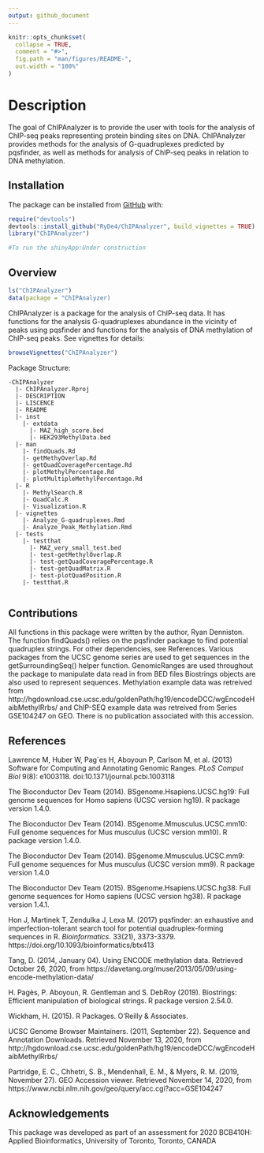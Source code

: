 ```yaml
---
output: github_document
---
```


<!-- README.md is generated from README.Rmd. Please edit that file -->

```r
knitr::opts_chunk$set(
  collapse = TRUE,
  comment = "#>",
  fig.path = "man/figures/README-",
  out.width = "100%"
)
```

# Description

<!-- badges: start -->
<!-- badges: end -->

The goal of ChIPAnalyzer is to provide the user with tools for the analysis of ChIP-seq peaks representing protein binding sites on DNA. ChIPAnalyzer provides methods for the analysis of G-quadruplexes predicted by pqsfinder, as well as methods for analysis of ChIP-seq peaks in relation to DNA methylation.

## Installation

The package can be installed from [GitHub](https://github.com/) with:

``` r
require("devtools")
devtools::install_github("RyDe4/ChIPAnalyzer", build_vignettes = TRUE)
library("ChIPAnalyzer")

#To run the shinyApp:Under construction
```

## Overview 
```r
ls("ChIPAnalyzer")
data(package = "ChIPAnalyzer)
```
ChIPAnalyzer is a package for the analysis of ChIP-seq data. It has functions for the analysis G-quadruplexes abundance in the vicinity of peaks using pqsfinder and functions for the analysis of DNA methylation of ChIP-seq peaks. See vignettes for details:

```r
browseVignettes("ChIPAnalyzer")
```
Package Structure:
```
-ChIPAnalyzer
  |- ChIPAnalyzer.Rproj
  |- DESCRIPTION
  |- LISCENCE
  |- README
  |- inst
    |- extdata
      |- MAZ_high_score.bed
      |- HEK293MethylData.bed
  |- man
    |- findQuads.Rd
    |- getMethyOverlap.Rd
    |- getQuadCoveragePercentage.Rd
    |- plotMethylPercentage.Rd
    |- plotMultipleMethylPercentage.Rd
  |- R
    |- MethylSearch.R
    |- QuadCalc.R
    |- Visualization.R
  |- vignettes
    |- Analyze_G-quadruplexes.Rmd
    |- Analyze_Peak_Methylation.Rmd
  |- tests
    |- testthat
      |- MAZ_very_small_test.bed
      |- test-getMethylOverlap.R
      |- test-getQuadCoveragePercentage.R
      |- test-getQuadMatrix.R
      |- test-plotQuadPosition.R
    |- testthat.R
  
```
## Contributions
All functions in this package were written by the author, Ryan Denniston. The function findQuads() relies on the pqsfinder package to find potential quadruplex strings. For other dependencies, see References. Various packages from the UCSC genome series are used to get sequences in the getSurroundingSeq() helper function. GenomicRanges are used throughout the package to manipulate data read in from BED files Biostrings objects are also used to represent sequences. Methylation example data was retreived from http://hgdownload.cse.ucsc.edu/goldenPath/hg19/encodeDCC/wgEncodeHaibMethylRrbs/ and ChIP-SEQ example data was retreived from Series GSE104247 on GEO. There is no publication associated with this accession.

## References 

 Lawrence M, Huber W, Pag\`es H, Aboyoun P, Carlson M, et al. (2013) Software for Computing and Annotating Genomic Ranges.
  *PLoS Comput Biol* 9(8): e1003118.
  doi:10.1371/journal.pcbi.1003118
  
The Bioconductor Dev Team (2014).
  BSgenome.Hsapiens.UCSC.hg19: Full genome sequences for Homo
  sapiens (UCSC version hg19). R package version 1.4.0.
  
The Bioconductor Dev Team (2014).
  BSgenome.Mmusculus.UCSC.mm10: Full genome sequences for Mus
  musculus (UCSC version mm10). R package version 1.4.0.
  
The Bioconductor Dev Team (2014).
  BSgenome.Mmusculus.UCSC.mm9: Full genome sequences for Mus
  musculus (UCSC version mm9). R package version 1.4.0
  
The Bioconductor Dev Team (2015).
  BSgenome.Hsapiens.UCSC.hg38: Full genome sequences for Homo
  sapiens (UCSC version hg38). R package version 1.4.1.
  
Hon J, Martinek T, Zendulka J, Lexa M. (2017) pqsfinder: an
  exhaustive and imperfection-tolerant search tool for
  potential quadruplex-forming sequences in R. *Bioinformatics*.
  33(21), 3373-3379.
  https://doi.org/10.1093/bioinformatics/btx413
  
Tang, D. (2014, January 04). Using ENCODE methylation data. Retrieved October 26, 2020, from https://davetang.org/muse/2013/05/09/using-encode-methylation-data/

H. Pagès, P. Aboyoun, R. Gentleman and S. DebRoy (2019).
  Biostrings: Efficient manipulation of biological strings. R
  package version 2.54.0.

Wickham, H. (2015). R Packages. O'Reilly & Associates.

UCSC Genome Browser Maintainers. (2011, September 22). Sequence and Annotation Downloads. Retrieved November 13, 2020, from http://hgdownload.cse.ucsc.edu/goldenPath/hg19/encodeDCC/wgEncodeHaibMethylRrbs/

Partridge, E. C., Chhetri, S. B., Mendenhall, E. M., &amp; Myers, R. M. (2019, November 27). GEO Accession viewer. Retrieved November 14, 2020, from https://www.ncbi.nlm.nih.gov/geo/query/acc.cgi?acc=GSE104247

## Acknowledgements 
This  package  was  developed  as  part  of  an  assessment  for  2020  BCB410H:  Applied  Bioinformatics, University of Toronto, Toronto, CANADA
